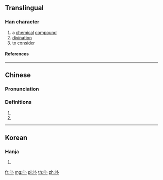 {{character info/new}}
==Translingual==

===Han character===
{{Han char|rn=25|rad=卜|as=03|sn=5|four=6300|canj=RY|ids=⿰口卜}}

# a [[chemical]] [[compound]]
# [[divination]]
# to [[consider]]

====References====
{{Han ref|kx=0157.290|dkj=02779|dj=0361.180|hdz=10093.020|uh=535F}}

----

==Chinese==
{{zh-forms}}

===Pronunciation===
{{zh-pron
|m=bǔ
|c=buk1
}}

===Definitions===
{{zh-hanzi}}

# {{zh-only used in|卟啉}}
# {{zh-only used in|卟吩}}

----

==Korean==

===Hanja===
{{ko-hanja|hangeul=게|rv=ge|mr=ke}}

# {{defn|lang=ko|sort=卜03}}

[[fr:卟]]
[[mg:卟]]
[[pl:卟]]
[[th:卟]]
[[zh:卟]]